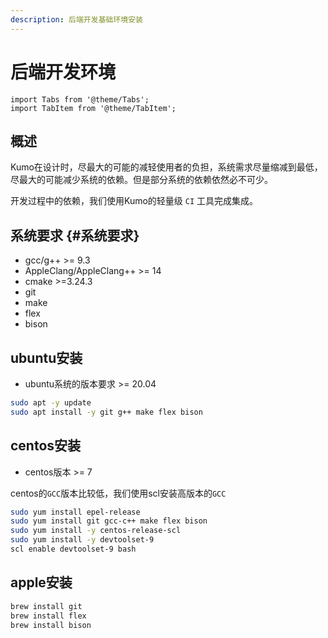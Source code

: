 ```yaml
---
description: 后端开发基础环境安装
---
```


# 后端开发环境

```mdx-code-block
import Tabs from '@theme/Tabs';
import TabItem from '@theme/TabItem';
```

## 概述

Kumo在设计时，尽最大的可能的减轻使用者的负担，系统需求尽量缩减到最低，尽最大的可能减少系统的依赖。但是部分系统的依赖依然必不可少。

开发过程中的依赖，我们使用Kumo的轻量级 `CI` 工具完成集成。

## 系统要求 {#系统要求}

- gcc/g++ >= 9.3
- AppleClang/AppleClang++ >= 14
- cmake >=3.24.3
- git
- make
- flex
- bison

## ubuntu安装

* ubuntu系统的版本要求 >= 20.04

```bash
sudo apt -y update
sudo apt install -y git g++ make flex bison
```

## centos安装

* centos版本 >= 7

centos的`GCC`版本比较低，我们使用scl安装高版本的`GCC`

```bash
sudo yum install epel-release
sudo yum install git gcc-c++ make flex bison
sudo yum install -y centos-release-scl
sudo yum install -y devtoolset-9
scl enable devtoolset-9 bash
```

## apple安装

```bash
brew install git
brew install flex
brew install bison
```